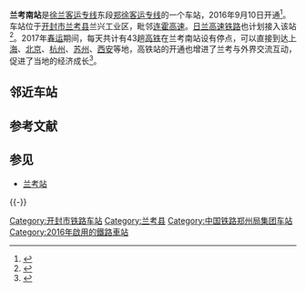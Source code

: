 {{Infobox China railway station
|车站名称 = 兰考南站
|图片 =  Lankaonanzhan.jpg
|图片介绍 = 
|其他名称 =
|车站拼音 = Lan Kao Nan
|英文名称 = Lankaonan Railway Station<ref>{{Cite web |url=http://news.sina.com.cn/o/2012-09-18/080725196193.shtml |title=铁道部:火车站名含"东西南北"统一改用拼音 |accessdate=2016-08-04 |archive-date=2017-07-30 |archive-url=https://web.archive.org/web/20170730073100/http://news.sina.com.cn/o/2012-09-18/080725196193.shtml |dead-url=no }}</ref><ref>{{cite journal |author=[[铁道部运输局|铁道部运输局]] |journal = 铁路客货运输专刊 |year=2012 |issue=4 |title = 关于明确铁路车站站名英文译法的通知 |id = 运营运调电[2012]1911号 |page = 6}}</ref>
|车站代码 = 38946
|电报码 = LUF
|拼音码 = LKN
|车站类型 = 客运站
|技术性质 = 中间站
|业务性质 = 客运站
|始建时间 = 
|开通运营 = 2016年9月10日
|车站位置 = [[河南省|河南省]][[开封市|开封市]][[兰考县|兰考县]][[城关乡_(兰考县)|城关乡]]
|坐标 = {{coord|34|46|17.37|N|114|49|5.22|E|display=inline,title}}
|归属 = [[郑州铁路局|郑州铁路局]][[郑州站|郑州直属站]]
|线路 = [[郑徐客运专线|郑徐客运专线]]、[[日兰高速铁路|日兰高速铁路]]（建设中）
|车站等级 = 未定等
|使用状态 = 
|股道数目 = 4
|正线 = 2
|到发线 = 2
|其它线 = 
|月台数目 = 2
|侧式站台 = 2
|岛式站台 = 0
|站台面 = 2
|站线配置图 = 
}}

'''兰考南站'''是[[徐兰客运专线|徐兰客运专线]]东段[[郑徐客运专线|郑徐客运专线]]的一个车站，2016年9月10日开通<ref>{{cite news |url = http://zzwb.zynews.com/html/2016-07/13/content_751588.htm |title = 郑徐高铁终于来啦 9月初有望正式开通运营 |publisher = [[郑州晚报|郑州晚报]] |date = 2016-07-13 |accessdate = 2016-08-05 |deadurl = yes |archiveurl = https://web.archive.org/web/20170917082342/http://zzwb.zynews.com/html/2016-07/13/content_751588.htm |archivedate = 2017-09-17 }}</ref>。车站位于[[开封市|开封市]][[兰考县|兰考县]]兰兴工业区，毗邻[[连霍高速|连霍高速]]。[[日兰高速铁路|日兰高速铁路]]也计划接入该站<ref>{{cite news |author=李凤仪 |url=http://www.qlwb.com.cn/2016/0518/624331.shtml |title=菏泽3项目列入国家重大交通工程 |publisher=[[齐鲁晚报|齐鲁晚报]] |date=2016-05-18 |accessdate=2016-08-05 |archive-date=2019-07-24 |archive-url=https://web.archive.org/web/20190724194514/http://www.qlwb.com.cn/2016/0518/624331.shtml |dead-url=no }}</ref>。2017年[[春运|春运]]期间，每天共计有43趟[[中国高速铁路|高铁]]在兰考南站设有停点，可以直接到达[[上海|上海]]、[[北京|北京]]、[[杭州|杭州]]、[[苏州|苏州]]、[[西安|西安]]等地，高铁站的开通也增进了兰考与外界交流互动，促进了当地的经济成长<ref>{{cite news |url = http://society.people.com.cn/n1/2017/0126/c1008-29051326.html |title = 从“一个县”到“一个城”——高铁站折射兰考经济社会新变迁 |agency = [[新华社|新华社]] |date = 2017年1月26日 |accessdate = 2017-09-21 |archive-date = 2017-02-03 |archive-url = https://web.archive.org/web/20170203005316/http://society.people.com.cn/n1/2017/0126/c1008-29051326.html |dead-url = no }}</ref>。

== 邻近车站 ==
{{start rail box|[[File:China_Railways.svg|16px]] [[中国铁路|中国铁路]]}}
{{s-inop|[[民权北站|民权北站]]|{{站|徐州东}}方向}}
{{s-line|[[徐兰客运专线|徐兰客运专线]]<br />← 35km 兰考南站 53km →}}
{{s-inop|[[开封北站|开封北站]]|{{站|兰州西}}方向}}
{{end box}}

== 参考文献 ==
{{Reflist}}

== 参见 ==
{{Portal|中华人民共和国|铁路|河南|中国建筑}}
* [[兰考站|兰考站]]

{{-}}
{{郑徐客运专线}}
{{徐兰客运专线}}
{{日兰高速铁路}}
{{DEFAULTSORT:Lankao South Railway Station}}
[[Category:开封市铁路车站|Category:开封市铁路车站]]
[[Category:兰考县|Category:兰考县]]
[[Category:中国铁路郑州局集团车站|Category:中国铁路郑州局集团车站]]
[[Category:2016年啟用的鐵路車站|Category:2016年啟用的鐵路車站]]